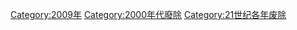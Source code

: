 {{discat|200|9|1999|2010}}
{{Commonscat|2009 disestablishments}}

[[Category:2009年|Category:2009年]]
[[Category:2000年代廢除|Category:2000年代廢除]]
[[Category:21世纪各年废除|Category:21世纪各年废除]]
